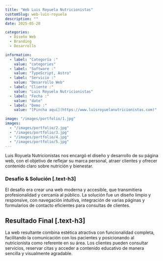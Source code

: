 ```yaml
---
title: "Web Luis Royuela Nutricionistas"
customSlug: web-luis-royuela
description: ""
date: 2025-05-20

categories:
  - Diseño Web
  - Branding
  - Desarrollo

information:
  - label: "Categoría :"
    value: "categories"
  - label: "Software :"
    value: "TypeScript, Astro"
  - label: "Servicio :"
    value: "Desarrollo Web"
  - label: "Cliente :"
    value: "Luis Royuela Nutricionistas"
  - label: "Fecha :"
    value: "date"
  - label: "Demo :"
    value: "[Pincha aquí](https://www.luisroyuelanutricionistas.com)"

image: "/images/portfolio/1.jpg"
images:
  - "/images/portfolio/2.jpg"
  - "/images/portfolio/3.jpg"
  - "/images/portfolio/4.jpg"
  - "/images/portfolio/5.jpg"
---
```


Luis Royuela Nutricionistas nos encargó el diseño y desarrollo de su página web, con el objetivo de reflejar su marca personal, atraer clientes y ofrecer contenido claro sobre nutrición y bienestar.

### Desafío & Solución [.text-h3]

El desafío era crear una web moderna y accesible, que transmitiera profesionalidad y cercanía al público. La solución fue un diseño limpio y responsive, con navegación intuitiva, integración de varias páginas y formularios de contacto eficientes para consultas de clientes.

## Resultado Final [.text-h3]

La web resultante combina estética atractiva con funcionalidad completa, facilitando la comunicación con los pacientes y posicionando al nutricionista como referente en su área. Los clientes pueden consultar servicios, reservar citas y acceder a contenido educativo de manera sencilla y visualmente agradable.
